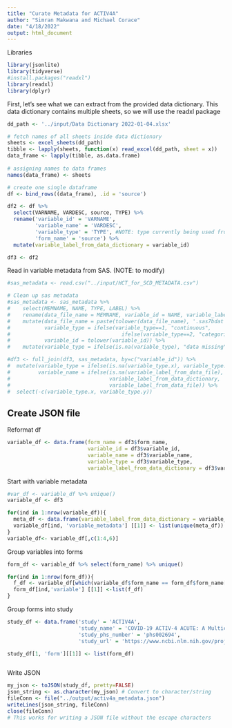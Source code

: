 ```yaml
---
title: "Curate Metadata for ACTIV4A"
author: "Simran Makwana and Michael Corace"
date: "4/18/2022"
output: html_document
---
```


Libraries
```r
library(jsonlite)
library(tidyverse)
#install.packages("readxl")
library(readxl)
library(dplyr)
```

First, let's see what we can extract from the provided data dictionary.
This data dictionary contains multiple sheets, so we will use the readxl package
```r
dd_path <- '../input/Data Dictionary 2022-01-04.xlsx'

# fetch names of all sheets inside data dictionary
sheets <- excel_sheets(dd_path)
tibble <- lapply(sheets, function(x) read_excel(dd_path, sheet = x))
data_frame <- lapply(tibble, as.data.frame)
    
# assigning names to data frames
names(data_frame) <- sheets


```

```r
# create one single dataframe
df <- bind_rows((data_frame), .id = 'source')

df2 <- df %>% 
  select(VARNAME, VARDESC, source, TYPE) %>%
  rename('variable_id' = 'VARNAME',
         'variable_name' = 'VARDESC',
         'variable_type' = 'TYPE', #NOTE: type currently being used from data dictionary
         'form_name' = 'source') %>%
  mutate(variable_label_from_data_dictionary = variable_id)

df3 <- df2

```


Read in variable metadata from SAS. (NOTE: to modify)
```r
#sas_metadata <- read.csv("../input/HCT_for_SCD_METADATA.csv")

# Clean up sas metadata
#sas_metadata <- sas_metadata %>% 
#    select(MEMNAME, NAME, TYPE, LABEL) %>%
#    rename(data_file_name = MEMNAME, variable_id = NAME, variable_label_from_data_file = LABEL, variable_type = TYPE) #%>%
#    mutate(data_file_name = paste(tolower(data_file_name), '.sas7bdat', sep=''),
#           variable_type = ifelse(variable_type==1, "continuous",
#                                    ifelse(variable_type==2, "categorical", "data missing")),
#           variable_id = tolower(variable_id)) %>%
#    mutate(variable_type = ifelse(is.na(variable_type), "data missing", variable_type))

#df3 <- full_join(df3, sas_metadata, by=c("variable_id")) %>%
#  mutate(variable_type = ifelse(is.na(variable_type.x), variable_type.y, variable_type.x),
#         variable_name = ifelse(is.na(variable_label_from_data_file), 
#                                variable_label_from_data_dictionary, 
#                                variable_label_from_data_file)) %>%
#  select(-c(variable_type.x, variable_type.y)) 
```


## Create JSON file


Reformat df
```r

variable_df <- data.frame(form_name = df3$form_name,
                          variable_id = df3$variable_id,
                          variable_name = df3$variable_name,
                          variable_type = df3$variable_type,
                          variable_label_from_data_dictionary = df3$variable_label_from_data_dictionary)

```

Start with variable metadata
```r
#var_df <- variable_df %>% unique() 
variable_df <- df3

for(ind in 1:nrow(variable_df)){
  meta_df <- data.frame(variable_label_from_data_dictionary = variable_df[which(variable_df$variable_id == variable_df$variable_id[ind]),5])
  variable_df[ind, 'variable_metadata'] [[1]] <- list(unique(meta_df))
}
variable_df<- variable_df[,c(1:4,6)]
```


Group variables into forms
```r
form_df <- variable_df %>% select(form_name) %>% unique()

for(ind in 1:nrow(form_df)){
  f_df <- variable_df[which(variable_df$form_name == form_df$form_name[ind]),c(2:5)]
  form_df[ind,'variable'] [[1]] <-list(f_df)
}
```

Group forms into study
```r
study_df <- data.frame('study' = 'ACTIV4A', 
                       'study_name' = 'COVID-19 ACTIV-4 ACUTE: A Multicenter, Adaptive, Randomized Controlled Platform Trial of the Safety and Efficacy of Antithrombotic Strategies in Hospitalized Adults with COVID-19 (ACTIV4A)',
                       'study_phs_number' = 'phs002694', 
                       'study_url' = 'https://www.ncbi.nlm.nih.gov/projects/gap/cgi-bin/study.cgi?study_id=phs002694.v1.p1')

study_df[1, 'form'][[1]] <- list(form_df)



```

Write JSON

```r
my_json <- toJSON(study_df, pretty=FALSE)
json_string <- as.character(my_json) # Convert to character/string
fileConn <- file("../output/activ4a_metadata.json")
writeLines(json_string, fileConn)
close(fileConn)
# This works for writing a JSON file without the escape characters
```

